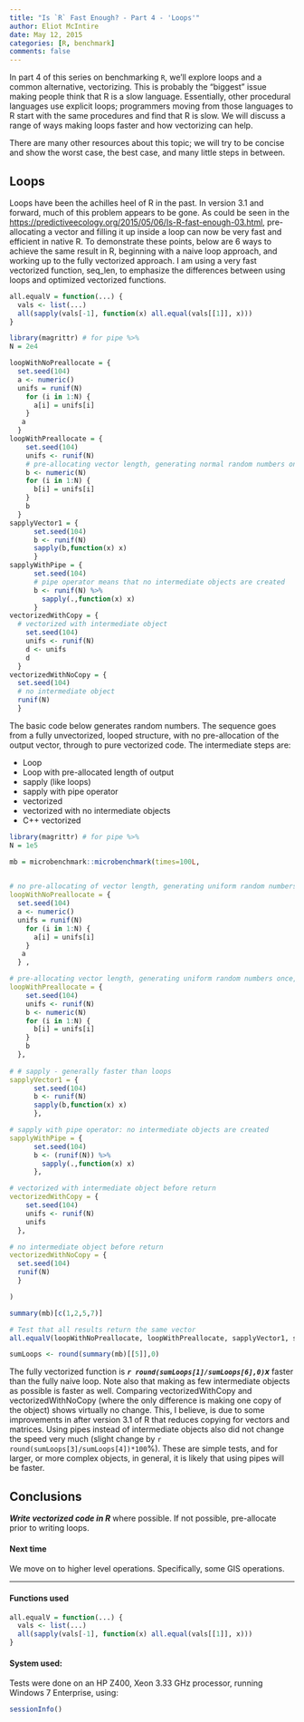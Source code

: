 ```yaml
---
title: "Is `R` Fast Enough? - Part 4 - 'Loops'"
author: Eliot McIntire
date: May 12, 2015
categories: [R, benchmark]
comments: false
---
```


In part 4 of this series on benchmarking `R`, we'll explore loops and a common alternative, vectorizing. This is probably the "biggest" issue making people think that R is a slow language. Essentially, other procedural languages use explicit loops; programmers moving from those languages to R start with the same procedures and find that R is slow. We will discuss a range of ways making loops faster and how vectorizing can help. 

There are many other resources about this topic; we will try to be concise and show the worst case, the best case, and many little steps in between.


## Loops

Loops have been the achilles heel of R in the past. In version 3.1 and forward, much of this problem appears to be gone. As could be seen in the [https://predictiveecology.org/2015/05/06/Is-R-fast-enough-03.html](Fibonacci  example), pre-allocating a vector and filling it up inside a loop can now be very fast and efficient in native R. To demonstrate these points, below are 6 ways to achieve the same result in R, beginning with a naive loop approach, and working up to the fully vectorized approach. I am using a very fast vectorized function, seq_len, to emphasize the differences between using loops and optimized vectorized functions.


```r
all.equalV = function(...) {
  vals <- list(...)
  all(sapply(vals[-1], function(x) all.equal(vals[[1]], x)))
}

```


```r
library(magrittr) # for pipe %>%
N = 2e4

loopWithNoPreallocate = {
  set.seed(104)
  a <- numeric()
  unifs = runif(N)
    for (i in 1:N) {
      a[i] = unifs[i]
    } 
   a
  } 
loopWithPreallocate = {
    set.seed(104)
    unifs <- runif(N)
    # pre-allocating vector length, generating normal random numbers once in each loop
    b <- numeric(N) 
    for (i in 1:N) {
      b[i] = unifs[i]
    }
    b
  }
sapplyVector1 = {
      set.seed(104)
      b <- runif(N) 
      sapply(b,function(x) x)
      }
sapplyWithPipe = {
      set.seed(104)
      # pipe operator means that no intermediate objects are created
      b <- runif(N) %>%
        sapply(.,function(x) x)
      }
vectorizedWithCopy = {
  # vectorized with intermediate object
    set.seed(104)
    unifs <- runif(N)
    d <- unifs
    d
  }
vectorizedWithNoCopy = {
  set.seed(104)
  # no intermediate object
  runif(N)
  }


```

The basic code below generates random numbers. The sequence goes from a fully unvectorized, looped structure, with no pre-allocation of the output vector, through to pure vectorized code. The intermediate steps are:

- Loop
- Loop with pre-allocated length of output
- sapply (like loops)
- sapply with pipe operator
- vectorized
- vectorized with no intermediate objects
- C++ vectorized

```r
library(magrittr) # for pipe %>%
N = 1e5

mb = microbenchmark::microbenchmark(times=100L,

                                     
# no pre-allocating of vector length, generating uniform random numbers once, then calling them within each loop
loopWithNoPreallocate = {
  set.seed(104)
  a <- numeric()
  unifs = runif(N)
    for (i in 1:N) {
      a[i] = unifs[i]
    } 
   a
  } ,

# pre-allocating vector length, generating uniform random numbers once, then calling them within each loop
loopWithPreallocate = {
    set.seed(104)
    unifs <- runif(N)
    b <- numeric(N) 
    for (i in 1:N) {
      b[i] = unifs[i]
    }
    b
  },
 
# # sapply - generally faster than loops
sapplyVector1 = {
      set.seed(104)
      b <- runif(N) 
      sapply(b,function(x) x)
      },

# sapply with pipe operator: no intermediate objects are created
sapplyWithPipe = {
      set.seed(104)
      b <- (runif(N)) %>%
        sapply(.,function(x) x)
      },

# vectorized with intermediate object before return
vectorizedWithCopy = {
    set.seed(104)
    unifs <- runif(N)
    unifs
  },

# no intermediate object before return
vectorizedWithNoCopy = {
  set.seed(104)
  runif(N)
  }

)

summary(mb)[c(1,2,5,7)]

# Test that all results return the same vector
all.equalV(loopWithNoPreallocate, loopWithPreallocate, sapplyVector1, sapplyWithPipe, vectorizedWithCopy, vectorizedWithNoCopy)

sumLoops <- round(summary(mb)[[5]],0)

```

The fully vectorized function is ***`r round(sumLoops[1]/sumLoops[6],0)`x*** faster than the fully naive loop. Note also that making as few intermediate objects as possible is faster as well. Comparing vectorizedWithCopy and vectorizedWithNoCopy (where the only difference is making one copy of the object) shows virtually no change. This, I believe, is due to some improvements in after version 3.1 of R that reduces copying for vectors and matrices. Using pipes instead of intermediate objects also did not change the speed very much (slight change by `r round(sumLoops[3]/sumLoops[4])*100`%). These are simple tests, and for larger, or more complex objects, in general, it is likely that using pipes will be faster.

## Conclusions

***Write vectorized code in R*** where possible. If not possible, pre-allocate prior to writing loops. 
  

#### Next time 

We move on to higher level operations. Specifically, some GIS operations.


--------------------

#### Functions used

```r
all.equalV = function(...) {
  vals <- list(...)
  all(sapply(vals[-1], function(x) all.equal(vals[[1]], x)))
}

```

#### System used:
Tests were done on an HP Z400, Xeon 3.33 GHz processor, running Windows 7 Enterprise, using:

```r
sessionInfo()
```
